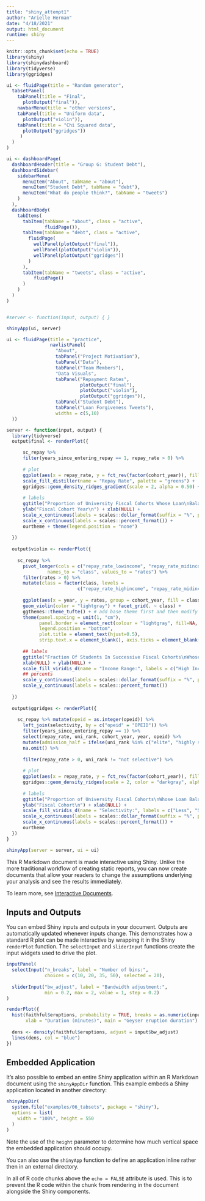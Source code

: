 ```yaml
---
title: "shiny_attempt1"
author: "Arielle Herman"
date: "4/18/2021"
output: html_document
runtime: shiny
---
```


```r
knitr::opts_chunk$set(echo = TRUE)
library(shiny)
library(shinydashboard)
library(tidyverse)
library(ggridges)
```


```r
ui <- fluidPage(title = "Random generator",
  tabsetPanel(              
    tabPanel(title = "Final",
      plotOutput("final")),
    navbarMenu(title = "other versions",
    tabPanel(title = "Uniform data",
      plotOutput("violin")),
    tabPanel(title = "Chi Squared data",
      plotOutput("ggridges"))
     )
  )
)

```

```r
ui <- dashboardPage(
  dashboardHeader(title = "Group G: Student Debt"),
  dashboardSidebar(
    sidebarMenu(
      menuItem("About", tabName = "about"),
      menuItem("Student Debt", tabName = "debt"),
      menuItem("What do people think?", tabName = "tweets")
    )
  ),
  dashboardBody(
    tabItems(
      tabItem(tabName = "about", class = "active",
              fluidPage()),
      tabItem(tabName = "debt", class = "active",
        fluidPage(
          wellPanel(plotOutput("final")),
          wellPanel(plotOutput("violin")),
          wellPanel(plotOutput("ggridges"))
        )
      ),
      tabItem(tabName = "tweets", class = "active",
          fluidPage()
      )
    )
  )
)


#server <- function(input, output) { }

shinyApp(ui, server)
```

```r
ui <- fluidPage(title = "practice",
                navlistPanel(
                  "About",
                  tabPanel("Project Motivation"),
                  tabPanel("Data"),
                  tabPanel("Team Members"),
                  "Data Visuals",
                  tabPanel("Repayment Rates",
                           plotOutput("final"),
                           plotOutput("violin"),
                           plotOutput("ggridges")),
                  tabPanel("Student Debt"),
                  tabPanel("Loan Forgiveness Tweets"),
                  widths = c(5,10)
  ))

server <- function(input, output) {
  library(tidyverse)
  output$final <- renderPlot({

      sc_repay %>%
      filter(years_since_entering_repay == 1, repay_rate > 0) %>%
      
      # plot
      ggplot(aes(x = repay_rate, y = fct_rev(factor(cohort_year)), fill = stat(x))) +
      scale_fill_distiller(name = "Repay Rate", palette = "greens") +
      ggridges::geom_density_ridges_gradient(scale = 2, alpha = 0.50) +
      
      # labels
      ggtitle("Proportion of University Fiscal Cohorts Whose Loan\nBalances Declined in Year One of Repayment\n") +
      ylab("Fiscal Cohort Year\n") + xlab(NULL) +
      scale_x_continuous(labels = scales::dollar_format(suffix = "%", prefix = "")) +
      scale_x_continuous(labels = scales::percent_format()) +
      ourtheme + theme(legend.position = "none")
    
  })
  
  output$violin <- renderPlot({
    
    sc_repay %>%
      pivot_longer(cols = c("repay_rate_lowincome", "repay_rate_midincome", "repay_rate_highincome"),
               names_to = "class", values_to = "rates") %>%
      filter(rates > 0) %>%
      mutate(class = factor(class, levels =
                          c("repay_rate_highincome", "repay_rate_midincome", "repay_rate_lowincome"))) %>%
      
      ggplot(aes(x = year, y = rates, group = cohort_year, fill = class)) +
      geom_violin(color = "lightgray") + facet_grid(. ~ class) +
      ggthemes::theme_tufte() + # add base theme first and then modify
      theme(panel.spacing = unit(1, "cm"),
            panel.border = element_rect(colour = "lightgray", fill=NA, size=1),
            legend.position = "bottom",
            plot.title = element_text(hjust=0.5),
            strip.text.x = element_blank(), axis.ticks = element_blank()) +
      
      ## labels
      ggtitle("Fraction Of Students In Successive Fiscal Cohorts\nWhose Loan Balances Have Declined") +
      xlab(NULL) + ylab(NULL) +
      scale_fill_viridis_d(name = "Income Range:", labels = c("High Income", "Middle Income", "Low Income")) +
      ## percents
      scale_y_continuous(labels = scales::dollar_format(suffix = "%", prefix = "")) +
      scale_y_continuous(labels = scales::percent_format())
    
  })
  
  output$ggridges <- renderPlot({
    
    sc_repay %>% mutate(opeid = as.integer(opeid)) %>%
      left_join(selectivity, by = c("opeid" = "OPEID")) %>%
      filter(years_since_entering_repay == 1) %>%
      select(repay_rate, uni_rank, cohort_year, year, opeid) %>%
      mutate(admission_half = ifelse(uni_rank %in% c("elite", "highly selective", "more selective"), 1, 0)) %>%
      na.omit() %>%
      
      filter(repay_rate > 0, uni_rank != "not selective") %>%
  
      # plot
      ggplot(aes(x = repay_rate, y = fct_rev(factor(cohort_year)), fill = uni_rank)) +
      ggridges::geom_density_ridges(scale = 2, color = "darkgray", alpha = 0.50) +
      
      # labels
      ggtitle("Proportion of University Fiscal Cohorts\nWhose Loan Balances Declined") +
      ylab("Fiscal Cohort\n") + xlab(NULL) +
      scale_fill_viridis_d(name = "Selectivity:", labels = c("Less", "Selective", "More", "Highly"), direction = 1) +
      scale_x_continuous(labels = scales::dollar_format(suffix = "%", prefix = "")) +
      scale_x_continuous(labels = scales::percent_format()) +
      ourtheme
  })
}

shinyApp(server = server, ui = ui)

```
This R Markdown document is made interactive using Shiny. Unlike the more traditional workflow of creating static reports, you can now create documents that allow your readers to change the assumptions underlying your analysis and see the results immediately. 

To learn more, see [Interactive Documents](http://rmarkdown.rstudio.com/authoring_shiny.html).

## Inputs and Outputs

You can embed Shiny inputs and outputs in your document. Outputs are automatically updated whenever inputs change.  This demonstrates how a standard R plot can be made interactive by wrapping it in the Shiny `renderPlot` function. The `selectInput` and `sliderInput` functions create the input widgets used to drive the plot.

```r
inputPanel(
  selectInput("n_breaks", label = "Number of bins:",
              choices = c(10, 20, 35, 50), selected = 20),
  
  sliderInput("bw_adjust", label = "Bandwidth adjustment:",
              min = 0.2, max = 2, value = 1, step = 0.2)
)

renderPlot({
  hist(faithful$eruptions, probability = TRUE, breaks = as.numeric(input$n_breaks),
       xlab = "Duration (minutes)", main = "Geyser eruption duration")
  
  dens <- density(faithful$eruptions, adjust = input$bw_adjust)
  lines(dens, col = "blue")
})
```

## Embedded Application

It's also possible to embed an entire Shiny application within an R Markdown document using the `shinyAppDir` function. This example embeds a Shiny application located in another directory:

```r
shinyAppDir(
  system.file("examples/06_tabsets", package = "shiny"),
  options = list(
    width = "100%", height = 550
  )
)
```

Note the use of the `height` parameter to determine how much vertical space the embedded application should occupy.

You can also use the `shinyApp` function to define an application inline rather then in an external directory.

In all of R code chunks above the `echo = FALSE` attribute is used. This is to prevent the R code within the chunk from rendering in the document alongside the Shiny components.



